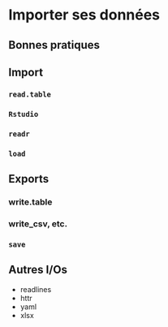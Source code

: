 # Importer ses données

## Bonnes pratiques

## Import
### `read.table`
### `Rstudio`
### `readr`
### `load`

## Exports
### write.table
### write_csv, etc.
### `save`

## Autres I/Os
* readlines
* httr
* yaml
* xlsx

